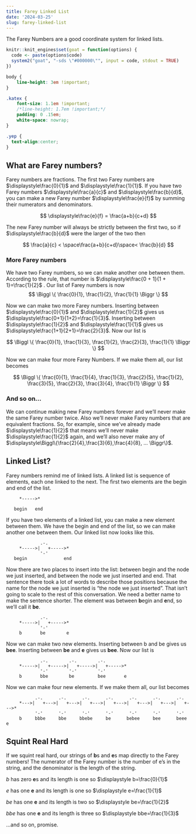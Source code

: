 ```yaml
---
title: Farey Linked List
date: '2024-03-25'
slug: farey-linked-list
---
```


The Farey Numbers are a good coordinate system for linked lists.

<!--more-->

```r
knitr::knit_engines$set(goat = function(options) {
  code <- paste(options$code)
  system2("goat", "-sds \"#000000\"", input = code, stdout = TRUE)
})
```

```css
body {
    line-height: 3em !important;
}

.katex {
    font-size: 1.1em !important;
    /*line-height: 1.7em !important;*/
    padding: 0 .15em;
    white-space: nowrap;
}

.yep {
  text-align:center;
}
```

## What are Farey numbers?

Farey numbers are fractions. The first two Farey numbers are $\displaystyle\frac{0}{1}$ and $\displaystyle\frac{1}{1}$. If you have two Farey numbers $\displaystyle\frac{a}{c}$ and $\displaystyle\frac{b}{d}$, you can make a new Farey number $\displaystyle\frac{e}{f}$ by summing their numerators and denominators.

$$ \displaystyle\frac{e}{f} = \frac{a+b}{c+d} $$

The new Farey number will always be strictly between the first two, so if $\displaystyle\frac{b}{d}$ were the larger of the two then

$$ \frac{a}{c} < \space\frac{a+b}{c+d}\space< \frac{b}{d} $$

### More Farey numbers

We have two Farey numbers, so we can make another one between them. According to the rule, that number is $\displaystyle\frac{0 + 1}{1 + 1}=\frac{1}{2}$ . Our list of Farey numbers is now
$$
\Biggl \{ \frac{0}{1}, \frac{1}{2}, \frac{1}{1} \Biggr \}
$$

Now we can make two more Farey numbers. Inserting between $\displaystyle\frac{0}{1}$ and $\displaystyle\frac{1}{2}$ gives us $\displaystyle\frac{0+1}{1+2}=\frac{1}{3}$. Inserting between $\displaystyle\frac{1}{2}$ and $\displaystyle\frac{1}{1}$ gives us $\displaystyle\frac{1+1}{2+1}=\frac{2}{3}$. Now our list is 

$$ \Biggl \{ \frac{0}{1}, \frac{1}{3}, \frac{1}{2}, \frac{2}{3}, \frac{1}{1} \Biggr \} $$

Now we can make four more Farey Numbers. If we make them all, our list becomes

$$ \Biggl \{ \frac{0}{1}, \frac{1}{4}, \frac{1}{3}, \frac{2}{5}, \frac{1}{2}, \frac{3}{5}, \frac{2}{3}, \frac{3}{4}, \frac{1}{1} \Biggr \} $$

### And so on...

We can continue making new Farey numbers forever and we'll never make the same Farey number twice. Also we'll never make Farey numbers that are equivalent fractions. So, for example, since we've already made $\displaystyle\frac{1}{2}$ that means we'll never make $\displaystyle\frac{1}{2}$ again, and we'll also never make any of $\displaystyle\Biggl\{\frac{2}{4},\frac{3}{6},\frac{4}{8}, ... \Biggr\}$.

## Linked List?

Farey numbers remind me of linked lists. A linked list is sequence of elements, each one linked to the next. The first two elements are the begin and end of the list. 

```goat

     *----->*
     
   begin   end
```

If you have two elements of a linked list, you can make a new element between them. We have the begin and end of the list, so we can make another one between them. Our linked list now looks like this.

```goat
             .-.     
     *----->|   +----->*
             '-'      
   begin              end
```

Now there are two places to insert into the list: between begin and the node we just inserted, and between the node we just inserted and end. That sentence there took a lot of words to describe those positions because the name for the node we just inserted is "the node we just inserted". That isn't going to scale to the rest of this conversation. We need a better name to make the sentence shorter. The element was between **b**egin and **e**nd, so we'll call it **be**.

```goat
             .-.     
     *----->|   +----->*
             '-'       
     b       be        e
```

Now we can make two new elements. Inserting between b and be gives us **bee**. Inserting between **be** and **e** gives us **bee**. Now our list is

```goat
             .-.        .-.        .-.        
     *----->|   +----->|   +----->|   +----->*
             '-'        '-'        '-'       
     b       bbe        be         bee       e
```

Now we can make four new elements. If we make them all, our list becomes

```goat
           .-.      .-.      .-.      .-.      .-.      .-.      .-.      
     *--->|   +--->|   +--->|   +--->|   +--->|   +--->|   +--->|   +--->*
           '-'      '-'      '-'      '-'      '-'      '-'      '-'     
     b     bbbe     bbe     bbebe     be      bebee     bee      beee    e
```

## Squint Real Hard

If we squint real hard, our strings of **b**s and **e**s map directly to the Farey numbers! The numerator of the Farey number is the number of e's in the string, and the denominator is the length of the string. 

<div class="yep">

$\displaystyle b$ has zero **e**s and its length is one so $\displaystyle b=\frac{0}{1}$

$\displaystyle e$ has one **e** and its length is one so $\displaystyle e=\frac{1}{1}$

$\displaystyle be$ has one **e** and its length is two so $\displaystyle be=\frac{1}{2}$

$\displaystyle bbe$ has one **e** and its length is three so $\displaystyle bbe=\frac{1}{3}$

...and so on, promise.

</div>